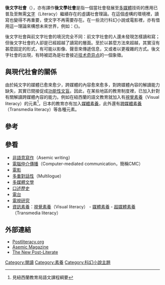 {{Unreferenced|time=2009-06-11}}
'''後文字社會'''（{{lang|en|'''Postliterate society'''}}），亦有譯作'''後文學社會'''是指一個當社會發展至[[多媒體|多媒體]]技術的應用已普及至無需[[文字|文字]]（Literacy）繼續存在的虛講社會理論。在這個虛構的環境裡，讀寫也變得不再重要，使文字不再需要存在。在一些流行科幻小說或電影裡，亦有借用這一理論來構想未來世界，例如：《''{{tsl|en|Ilium (novel)|Ilium}}''》。

後文字社會與前文字社會的境況完全不同：前文字社會的人還未發現怎樣讀和寫；但後文字社會的人卻是已經超越了讀寫的層面。至於以甚麼方法來超越，其實沒有甚麼固定的形式，有可能以影像、聲音來傳遞信息，又或者以更複雜的方式。後文字社會的出現，有時被認為是社會接近[[技术奇异点|技术奇异点]]的一個象徵。

== 與現代社會的關係 ==
由於純文字的媒體已愈來愈少，跨媒體的內容愈來愈多，對跨媒體內容的解讀能力缺失，其實已間接促成[[功能性文盲|功能性文盲]]。因此，在某些地區的教育制度裡，已加入針對有關解讀跨媒體內容的能力。例如在紐西蘭的語文教育就加入有[[視覺素養|視覺素養]]（Visual literacy）的元素<ref>見紐西蘭教育局語文課程綱要</ref>，日本的教育亦有加入[[媒體素養|媒體素養]]，此外還有[[跨媒體素養|跨媒體素養]]（Transmedia literacy）等各種元素。

== 參考 ==
{{reflist}}

== 參看 ==
*[[非語意寫作|非語意寫作]]（Asemic writing）
*[[電腦仲介傳播|電腦仲介傳播]]（Computer-mediated communication，簡稱CMC）
*[[電影|電影]]
*[[多重對話性|多重對話性]]（Multilogue）
*[[多媒體文學|多媒體文學]]
*[[口述歷史|口述歷史]]
*[[電台|電台]]
*[[電視研究|電視研究]]
*[[資訊素養|資訊素養]]：[[視覺素養|視覺素養]]（Visual literacy） - [[媒體素養|媒體素養]] - [[超媒體素養|超媒體素養]]（Transmedia literacy）

== 外部連結 ==
*[http://www.postliteracy.org Postliteracy.org] {{Wayback|url=http://www.postliteracy.org/ |date=20181110204315 }}
*[http://www.asemic.net Asemic Magazine] {{Wayback|url=http://www.asemic.net/ |date=20010418161407 }}
*[http://thenewpostliterate.blogspot.com/ The New Post-Literate] {{Wayback|url=http://thenewpostliterate.blogspot.com/ |date=20220524123550 }}

{{Culture-stub}}

[[Category:閱讀|Category:閱讀]]
[[Category:素養|Category:素養]]
[[Category:科幻小說主題|Category:科幻小說主題]]